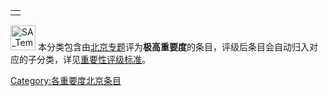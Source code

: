 {| align="right"
|{{PJ:北京/状态图表}}
|}
[[File:SA_Temple_of_Heaven.jpg|40px]]
本分类包含由[[PJ:北京|北京专题]]评为'''极高重要度'''的条目，评级后条目会自动归入对应的子分类，详见[[PJ:北京/评级#评级指南|重要性评级标准]]。

{{cat importance|topic=北京|sort=北京|importance=极高}}

{{CategoryTOC}}
[[Category:各重要度北京条目|Category:各重要度北京条目]]